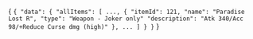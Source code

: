 
<CodeBlock language="jsx" title="RESPONSE" showLineNumbers>{
`{
  "data": {
    "allItems": [
      ...,
      {
        "itemId": 121,
        "name": "Paradise Lost R",
        "type": "Weapon - Joker only"
        "description": "Atk 340/Acc 98/+Reduce Curse dmg (high)"
      },
      ...
    ]
  }
}`
}</CodeBlock>